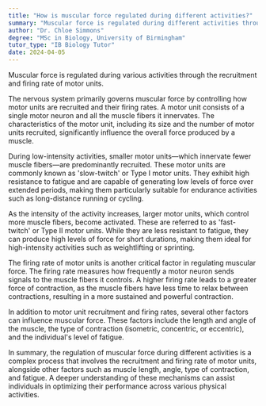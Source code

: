 ```yaml
---
title: "How is muscular force regulated during different activities?"
summary: "Muscular force is regulated during different activities through the recruitment and firing rate of motor units."
author: "Dr. Chloe Simmons"
degree: "MSc in Biology, University of Birmingham"
tutor_type: "IB Biology Tutor"
date: 2024-04-05
---
```


Muscular force is regulated during various activities through the recruitment and firing rate of motor units.

The nervous system primarily governs muscular force by controlling how motor units are recruited and their firing rates. A motor unit consists of a single motor neuron and all the muscle fibers it innervates. The characteristics of the motor unit, including its size and the number of motor units recruited, significantly influence the overall force produced by a muscle.

During low-intensity activities, smaller motor units—which innervate fewer muscle fibers—are predominantly recruited. These motor units are commonly known as 'slow-twitch' or Type I motor units. They exhibit high resistance to fatigue and are capable of generating low levels of force over extended periods, making them particularly suitable for endurance activities such as long-distance running or cycling.

As the intensity of the activity increases, larger motor units, which control more muscle fibers, become activated. These are referred to as 'fast-twitch' or Type II motor units. While they are less resistant to fatigue, they can produce high levels of force for short durations, making them ideal for high-intensity activities such as weightlifting or sprinting.

The firing rate of motor units is another critical factor in regulating muscular force. The firing rate measures how frequently a motor neuron sends signals to the muscle fibers it controls. A higher firing rate leads to a greater force of contraction, as the muscle fibers have less time to relax between contractions, resulting in a more sustained and powerful contraction.

In addition to motor unit recruitment and firing rates, several other factors can influence muscular force. These factors include the length and angle of the muscle, the type of contraction (isometric, concentric, or eccentric), and the individual's level of fatigue.

In summary, the regulation of muscular force during different activities is a complex process that involves the recruitment and firing rate of motor units, alongside other factors such as muscle length, angle, type of contraction, and fatigue. A deeper understanding of these mechanisms can assist individuals in optimizing their performance across various physical activities.
    